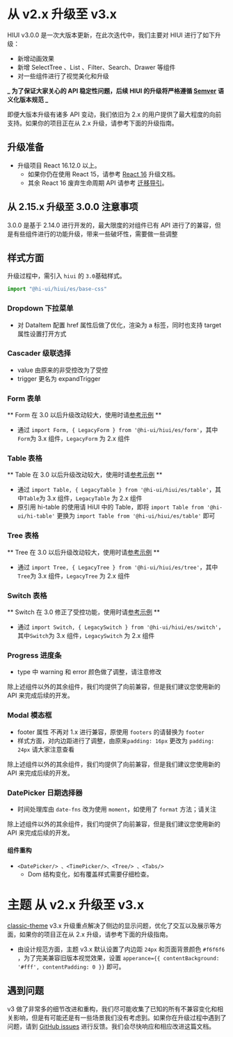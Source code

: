 # 从 v2.x 升级至 v3.x

HIUI v3.0.0 是一次大版本更新，在此次迭代中，我们主要对 HIUI 进行了如下升级：

- 新增动画效果
- 新增 SelectTree 、List 、Filter、Search、Drawer 等组件
- 对一些组件进行了视觉美化和升级

**_ 为了保证大家关心的 API 稳定性问题，后续 HIUI 的升级将严格遵循 [Semver](https://semver.org/lang/zh-CN/) 语义化版本规范 _**

即便大版本升级有诸多 API 变动，我们依旧为 2.x 的用户提供了最大程度的向前支持。如果你的项目正在从 2.x 升级，请参考下面的升级指南。

## 升级准备

- 升级项目 React 16.12.0 以上。
  - 如果你仍在使用 React 15，请参考 [React 16](https://reactjs.org/blog/2017/09/26/react-v16.0.html#breaking-changes) 升级文档。
  - 其余 React 16 废弃生命周期 API 请参考 [迁移导引](https://reactjs.org/blog/2018/03/27/update-on-async-rendering.html#gradual-migration-path)。

## 从 2.15.x 升级至 3.0.0 注意事项

3.0.0 是基于 2.14.0 进行开发的，最大限度的对组件已有 API 进行了的兼容，但是有些组件进行的功能升级，带来一些破坏性，需要做一些调整

## 样式方面

升级过程中，需引入 `hiui` 的 `3.0`基础样式。

```js
import "@hi-ui/hiui/es/base-css"
```

### Dropdown 下拉菜单

- 对 DataItem 配置 href 属性后做了优化，渲染为 a 标签，同时也支持 target 属性设置打开方式

### Cascader 级联选择

- value 由原来的非受控改为了受控
- trigger 更名为 expandTrigger

### Form 表单

** Form 在 3.0 以后升级改动较大，使用时请[参考示例](https://infra.mioffice.cn/hiui/zh-CN/components/form) **

- 通过 `import Form, { LegacyForm } from '@hi-ui/hiui/es/form'`，其中`Form`为 3.x 组件，`LegacyForm` 为 2.x 组件

### Table 表格

** Table 在 3.0 以后升级改动较大，使用时请[参考示例](https://infra.mioffice.cn/hiui/zh-CN/components/table) **

- 通过 `import Table, { LegacyTable } from '@hi-ui/hiui/es/table'`，其中`Table`为 3.x 组件，`LegacyTable` 为 2.x 组件
- 原引用 hi-table 的使用请 HiUI 中的 Table，即将 `import Table from '@hi-ui/hi-table'` 更换为 `import Table from '@hi-ui/hiui/es/table'` 即可

### Tree 表格

** Tree 在 3.0 以后升级改动较大，使用时请[参考示例](https://infra.mioffice.cn/hiui/zh-CN/components/tree) **

- 通过 `import Tree, { LegacyTree } from '@hi-ui/hiui/es/tree'`，其中`Tree`为 3.x 组件，`LegacyTree` 为 2.x 组件

### Switch 表格

** Switch 在 3.0 修正了受控功能，使用时请[参考示例](https://infra.mioffice.cn/hiui/zh-CN/components/switch) **

- 通过 `import Switch, { LegacySwitch } from '@hi-ui/hiui/es/switch'`，其中`Switch`为 3.x 组件，`LegacySwitch` 为 2.x 组件

### Progress 进度条

- type 中 warning 和 error 颜色做了调整，请注意修改

除上述组件以外的其余组件，我们均提供了向前兼容，但是我们建议您使用新的 API 来完成后续的开发。

### Modal 模态框

- footer 属性 不再对 1.x 进行兼容，原使用 `footers` 的请替换为 `footer`
- 样式方面，对内边距进行了调整，由原来`padding: 16px` 更改为 `padding: 24px` 请大家注意查看

除上述组件以外的其余组件，我们均提供了向前兼容，但是我们建议您使用新的 API 来完成后续的开发。

### DatePicker 日期选择器

- 时间处理库由 `date-fns` 改为使用 `moment`，如使用了 `format` 方法；请关注

除上述组件以外的其余组件，我们均提供了向前兼容，但是我们建议您使用新的 API 来完成后续的开发。

#### 组件重构

- `<DatePicker/> 、<TimePicker/>、<Tree/> 、<Tabs/>`
  - Dom 结构变化，如有覆盖样式需要仔细检查。

# 主题 从 v2.x 升级至 v3.x

[classic-theme](https://github.com/hiui-group/classic-theme) v3.x 升级重点解决了侧边的显示问题，优化了交互以及展示等方面，如果你的项目正在从 2.x 升级，请参考下面的升级指南。

- 由设计规范方面，主题 v3.x 默认设置了内边距 `24px` 和页面背景颜色 `#f6f6f6` ，为了完美兼容旧版本视觉效果，设置 `apperance={{ contentBackground: '#fff', contentPadding: 0 }}` 即可。

## 遇到问题

v3 做了非常多的细节改进和重构，我们尽可能收集了已知的所有不兼容变化和相关影响，但是有可能还是有一些场景我们没有考虑到。如果你在升级过程中遇到了问题，请到 [GitHub issues](https://github.com/XiaoMi/hiui/issues/new/choose) 进行反馈。我们会尽快响应和相应改进这篇文档。

